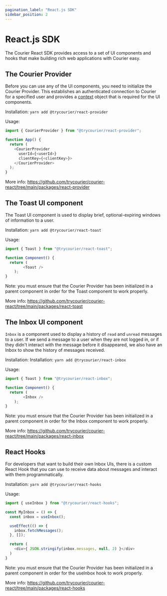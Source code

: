 ```yaml
---
pagination_label: "React.js SDK"
sidebar_position: 2
---
```

# React.js SDK

The Courier React SDK provides access to a set of UI components and hooks that make building rich web applications with Courier easy. 

## The Courier Provider

Before you can use any of the UI components, you need to initialize the Courier Provider. This establishes an authenticated connection to Courier for a specified user and provides a [context](https://reactjs.org/docs/context.html) object that is required for the UI components. 

Installation: `yarn add @trycourier/react-provider`

Usage: 

```javascript
import { CourierProvider } from "@trycourier/react-provider";

function App() {
  return (
    <CourierProvider 
      userId={<userId>} 
      clientKey={<clientKey>}>
    </CourierProvider>
  );
}
```


More info: https://github.com/trycourier/courier-react/tree/main/packages/react-provider

## The Toast UI component

The Toast UI component is used to display brief, optional-expiring windows of information to a user. 

Installation: `yarn add @trycourier/react-toast`

Usage: 

```javascript
import { Toast } from "@trycourier/react-toast";

function Component() {
  return (
        <Toast />
    );
}
```

Note: you must ensure that the Courier Provider has been initialized in a parent component in order for the Toast component to work properly.

More info: https://github.com/trycourier/courier-react/tree/main/packages/react-toast

## The Inbox UI component

`Inbox` is a component used to display a history of `read` and `unread` messages to a user. If we send a message to a user when they are not logged in, or if they didn't interact with the message before it disappeared, we also have an Inbox to show the history of messages received.

Installation: Installation: `yarn add @trycourier/react-inbox`

Usage:

```javascript
import { Toast } from "@trycourier/react-inbox";

function Component() {
  return (
        <Inbox />
    );
}
```

Note: you must ensure that the Courier Provider has been initialized in a parent component in order for the Inbox component to work properly.

More info: https://github.com/trycourier/courier-react/tree/main/packages/react-inbox


## React Hooks

For developers that want to build their own Inbox UIs, there is a custom React Hook that you can use to receive data about messages and interact with them programmatically.

Installation: `yarn add @trycourier/react-hooks`

Usage:

```javascript
import { useInbox } from "@trycourier/react-hooks";

const MyInbox = () => {
  const inbox = useInbox();

  useEffect(() => {
    inbox.fetchMessages();
  }, []);

  return (
    <div>{ JSON.stringify(inbox.messages, null, 2) }</div>
  )
}
```

Note: you must ensure that the Courier Provider has been initialized in a parent component in order for the useInbox hook to work properly.

More info: https://github.com/trycourier/courier-react/tree/main/packages/react-hooks


